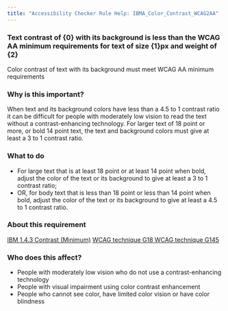 ```yaml
---
title: "Accessibility Checker Rule Help: IBMA_Color_Contrast_WCAG2AA"
---
```


<div className="toolHelp">
<Row>
<Column colLg={16} colMd={8} colSm={4} className="toolHead">

### Text contrast of {0} with its background is less than the WCAG AA minimum requirements for text of size {1}px and weight of {2}

<div id="locLevel"></div>

Color contrast of text with its background must meet WCAG AA minimum requirements

</Column>
</Row>
<Row>
<Column colLg={11} colMd={5} colSm={4} className="toolMain">

### Why is this important?

When text and its background colors have less than a 4.5 to 1 contrast ratio it can be difficult for people with moderately low vision to read the text without a contrast-enhancing technology. For larger text of 18 point or more, or bold 14 point text, the text and background colors must give at least a 3 to 1 contrast ratio.

<div id="locSnippet"></div>

### What to do

 * For large text that is at least 18 point or at least 14 point when bold, adjust the color of the text or its background to give at least a 3 to 1 contrast ratio;
 * OR, for body text that is less than 18 point or less than 14 point when bold, adjust the color of the text or its background to give at least a 4.5 to 1 contrast ratio.

</Column>
<Column colLg={5} colMd={3} colSm={4} className="toolLeft">

### About this requirement

[IBM 1.4.3 Contrast (Minimum)](https://www.ibm.com/able/requirements/requirements/#1_4_3)
[WCAG technique G18 ](https://www.w3.org/WAI/WCAG21/Techniques/general/G18)
[WCAG technique G145 ](https://www.w3.org/WAI/WCAG21/Techniques/general/G145)

### Who does this affect?

 * People with moderately low vision who do not use a contrast-enhancing technology
 * People with visual impairment using color contrast enhancement
 * People who cannot see color, have limited color vision or have color blindness

</Column>
</Row>
</div>

